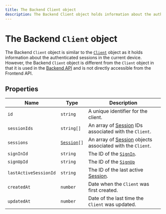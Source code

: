 ```yaml
---
title: The Backend Client object
description: The Backend Client object holds information about the authenticated sessions in the current device. However, the Backend Client object is different from the Client object in that it is used in the Backend API.
---
```


# The Backend `Client` object

The Backend `Client` object is similar to the [`Client`](/docs/references/javascript/client) object as it holds information about the authenticated sessions in the current device. However, the Backend `Client` object is different from the `Client` object in that it is used in the [Backend API](https://clerk.com/docs/reference/backend-api/tag/Clients#operation/GetClient) and is not directly accessible from the Frontend API.

## Properties

| Name | Type | Description |
| - | - | - |
| `id` | `string` | A unique identifier for the client. |
| `sessionIds` | `string[]` | An array of [Session](/docs/references/javascript/session) IDs associated with the `Client`. |
| `sessions` | <code>[Session](/docs/references/javascript/session)\[]</code> | An array of [Session](/docs/references/javascript/session) objects associated with the `Client`. |
| `signInId` | `string` | The ID of the [`SignIn`](/docs/references/javascript/sign-in/sign-in). |
| `signUpId` | `string` | The ID of the [`SignUp`](/docs/references/javascript/sign-up/sign-up) |
| `lastActiveSessionId` | `string` | The ID of the last active [Session](/docs/references/javascript/session). |
| `createdAt` | `number` | Date when the `Client` was first created. |
| `updatedAt` | `number` | Date of the last time the `Client` was updated. |
